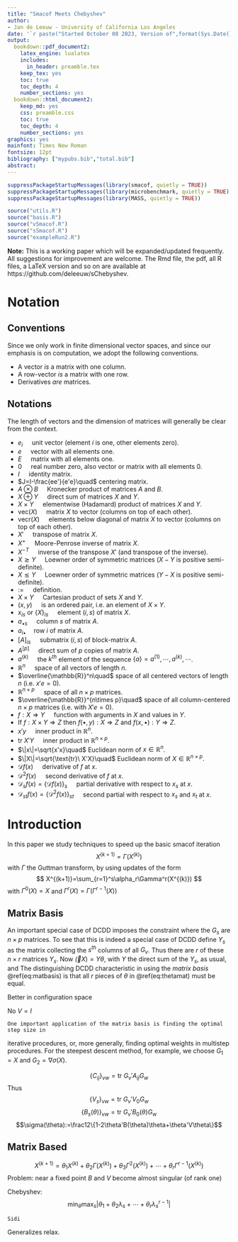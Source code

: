 ```yaml
---
title: "Smacof Meets Chebyshev"
author: 
- Jan de Leeuw - University of California Los Angeles
date: '`r paste("Started October 08 2023, Version of",format(Sys.Date(),"%B %d, %Y"))`'
output:
  bookdown::pdf_document2:
    latex_engine: lualatex
    includes:
      in_header: preamble.tex
    keep_tex: yes
    toc: true
    toc_depth: 4
    number_sections: yes
  bookdown::html_document2:
    keep_md: yes
    css: preamble.css
    toc: true
    toc_depth: 4
    number_sections: yes
graphics: yes
mainfont: Times New Roman
fontsize: 12pt
bibliography: ["mypubs.bib","total.bib"]
abstract:    
---
```

```r
suppressPackageStartupMessages(library(smacof, quietly = TRUE))
suppressPackageStartupMessages(library(microbenchmark, quietly = TRUE))
suppressPackageStartupMessages(library(MASS, quietly = TRUE))
```

```r
source("utils.R")
source("basis.R")
source("vSmacof.R")
source("sSmacof.R")
source("exampleRun2.R")
```

**Note:** This is a working paper which will be expanded/updated frequently. All suggestions for improvement are welcome. The Rmd file, the pdf, all R files, a LaTeX version and so on are available at https://github.com/deleeuw/sChebyshev.

# Notation {-}

## Conventions {-}

Since we only work in finite dimensional vector spaces, and since our emphasis is on computation, we adopt the following conventions.

* A vector *is* a matrix with one column.
* A row-vector *is* a matrix with one row.
* Derivatives *are* matrices.

## Notations {-}

The length of vectors and the dimension of matrices will generally 
be clear from the context.

* $e_i\quad$ unit vector  (element $i$ is one, other elements zero).
* $e\quad$ vector with all elements one.
* $E\quad$ matrix with all elements one.
* $0\quad$ real number zero, also vector or matrix with all elements $0$.
* $I\quad$ identity matrix.
* $J=I-\frac{ee'}{e'e}\quad$ centering matrix.
* $A\otimes B\quad$ Kronecker product of matrices $A$ and $B$.
* $X\oplus Y\quad$ direct sum of matrices $X$ and $Y$.
* $X\times Y\quad$ elementwise (Hadamard) product of matrices $X$ and $Y$.
* $\text{vec}(X)\quad$ matrix $X$ to vector (columns on top of each other).
* $\text{vecr}(X)\quad$ elements below diagonal of matrix $X$ to vector (columns on top of each other).
* $X'\quad$ transpose of matrix $X$.
* $X^+\quad$ Moore-Penrose inverse of matrix $X$.
* $X^{-T}\quad$ inverse of the transpose $X'$ (and transpose of the inverse).
* $X\gtrsim Y\quad$ Loewner order of symmetric matrices ($X-Y$ is positive semi-definite).
* $X\lesssim Y\quad$ Loewner order of symmetric matrices ($Y-X$ is positive semi-definite).
* $:=\quad$ definition.
* $X\times Y\quad$ Cartesian product of sets $X$ and $Y$.
* $(x,y)\quad$ is an ordered pair, i.e. an element of $X\times Y$. 
* $x_{is}$ or $\{X\}_{is}\quad$ element $(i,s)$ of matrix $X$.
* $a_{\bullet s}\quad$ column $s$ of matrix $A$.
* $a_{i\bullet\quad}$ row $i$ of matrix $A$.
* $[A]_{is}\quad$ submatrix $(i,s)$ of block-matrix $A$.
* $A^{[p]}\quad$ direct sum of $p$ copies of matrix $A$.
* $a^{(k)}\quad$ the $k^{th}$ element of the sequence $\{a\}=a^{(1)},\cdots,a^{(k)},\cdots$.
* $\mathbb{R}^n\quad$ space of all vectors of length $n$.
* $\overline{\mathbb{R}}^n\quad$ space of all centered vectors of length $n$ (i.e. $x'e=0$).
* $\mathbb{R}^{n\times p}\quad$ space of all $n\times p$ matrices.
* $\overline{\mathbb{R}}^{n\times p}\quad$ space of all column-centered $n\times p$ matrices (i.e. with $X'e=0$).
* $f:X\Rightarrow Y\quad$ function with arguments in $X$ and values in $Y$.
* If $f:X\times Y\Rightarrow Z$ then $f(\bullet,y):X\Rightarrow Z$
and $f(x,\bullet):Y\Rightarrow Z$.
* $x'y\quad$ inner product in $\mathbb{R}^n$.
* $\text{tr}\ X'Y\quad$ inner product in $\mathbb{R}^{n\times p}$.
* $\|x\|=\sqrt{x'x}\quad$ Euclidean norm of $x\in\mathbb{R}^n$.
* $\|X\|=\sqrt{\text{tr}\ X'X}\quad$ Euclidean norm of $X\in\mathbb{R}^{n\times p}$.
* $\mathcal{D}f(x)\quad$ derivative of $f$ at $x$.
* $\mathcal{D}^2f(x)\quad$ second derivative of $f$ at $x$.
* $\mathcal{D}_sf(x)=\{\mathcal{D}f(x)\}_s\quad$ partial derivative with respect to $x_s$ at $x$.
* $\mathcal{D}_{st}f(x)=\{\mathcal{D}^2f(x)\}_{st}\quad$ second partial with respect to $x_s$ and $x_t$ at $x$.

# Introduction

In this paper we study techniques to speed up the basic smacof iteration
$$
X^{(k+1)}=\Gamma(X^{(k)})
$$
with $\Gamma$ the Guttman transform, by using updates of the form
$$
X^{(k+1)}=\sum_{r=1}^s\alpha_r\Gamma^r(X^{(k)})
$$
with $\Gamma^0(X)=X$ and $\Gamma^r(X)=\Gamma(\Gamma^{r-1}(X))$

## Matrix Basis

An important special case of DCDD imposes the constraint
\begin{equation}
X=\sum_{v=1}^r\theta_vG_v,
(\#eq:matbasis)
 \end{equation}
 where the $G_s$ are $n\times p$ matrices. To see that this is indeed a special case
 of DCDD define $Y_s$ as the matrix collecting the $s^{th}$ columns of all $G_v$. Thus
 there are $r$ of these $n\times r$ matrices $Y_s$. Now $\vec(X)=Y\theta$, with $Y$
   the direct sum of the $Y_s$, as usual, and 
 \begin{equation}
 \theta=\left.\begin{bmatrix}\theta\\\vdots\\\theta\end{bmatrix}\right\}r\ \text{times}.
(\#eq:thetamat)
  \end{equation}
  The distinguishing DCDD characteristic in using the *matrix basis* \@ref(eq:matbasis) is that all $r$ pieces of $\theta$ in \@ref(eq:thetamat) must be equal.
  
  Better in configuration space
  
  No $V=I$
    
    One important application of the matrix basis is finding the optimal step size in
  iterative procedures, or, more generally, finding optimal weights in multistep
  procedures. For the steepest descent method, for example, we choose $G_1=X$
    and $G_2=\nabla\sigma(X)$. 
  
  $$
    \{C_{ij}\}_{vw}=\text{tr}\ G_v'A_{ij}G_w
$$
Thus
$$
\{V_s\}_{vw}=\text{tr}\ G_v'V_0G_w
  $$
    $$
    \{B_s(\theta)\}_{vw}=\text{tr}\ G_v'B_0(\theta)G_w
$$
$$\sigma(\theta):=\frac12\{1-2\theta'B(\theta)\theta+\theta'V\theta\}$$

## Matrix Based

$$
  X^{(k+1)}=\theta_1 X^{(k)}+\theta_2\Gamma(X^{(k)})+\theta_3\Gamma^2(X^{(k)})+\cdots+\theta_r\Gamma^{r-1}(X^{(k)})
  $$
    Problem: near a fixed point $B$ and $V$ become almost singular (of rank one)
  
  Chebyshev: $$\min_\theta\max_s|\theta_1+\theta_2\lambda_s+\cdots+\theta_r\lambda_s^{r-1}|$$
    
    Sidi
  
  Generalizes relax. 
  
  